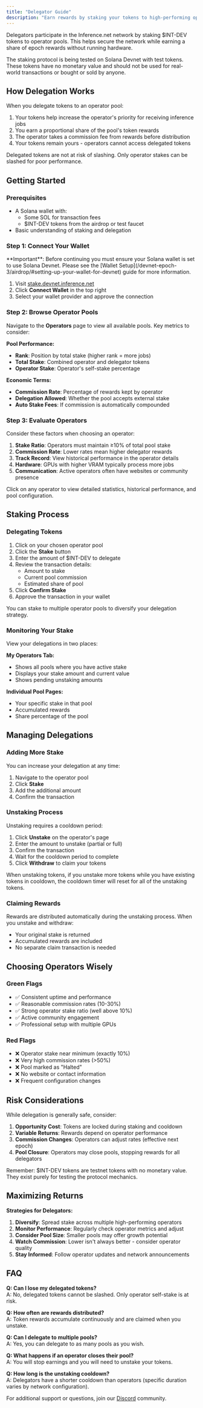 ```yaml
---
title: "Delegator Guide"
description: "Earn rewards by staking your tokens to high-performing operator pools"
---
```


Delegators participate in the Inference.net network by staking $INT-DEV tokens to operator pools. This helps secure the network while earning a share of epoch rewards without running hardware.

<Warning>
  The staking protocol is being tested on Solana Devnet with test tokens. These
  tokens have no monetary value and should not be used for real-world
  transactions or bought or sold by anyone.
</Warning>

## How Delegation Works

When you delegate tokens to an operator pool:

1. Your tokens help increase the operator's priority for receiving inference jobs
2. You earn a proportional share of the pool's token rewards
3. The operator takes a commission fee from rewards before distribution
4. Your tokens remain yours - operators cannot access delegated tokens

<Note>
  Delegated tokens are not at risk of slashing. Only operator stakes can be
  slashed for poor performance.
</Note>

## Getting Started

### Prerequisites

- A Solana wallet with:
  - Some SOL for transaction fees
  - $INT-DEV tokens from the airdrop or test faucet
- Basic understanding of staking and delegation

### Step 1: Connect Your Wallet

<Warning>
  **Important**: Before continuing you must ensure your Solana wallet is set to
  use Solana Devnet. Please see the [Wallet
  Setup](/devnet-epoch-3/airdrop/#setting-up-your-wallet-for-devnet) guide for
  more information.
</Warning>

1. Visit [stake.devnet.inference.net](https://stake.devnet.inference.net)
2. Click **Connect Wallet** in the top right
3. Select your wallet provider and approve the connection

### Step 2: Browse Operator Pools

Navigate to the **Operators** page to view all available pools. Key metrics to consider:

**Pool Performance:**

- **Rank**: Position by total stake (higher rank = more jobs)
- **Total Stake**: Combined operator and delegator tokens
- **Operator Stake**: Operator's self-stake percentage

**Economic Terms:**

- **Commission Rate**: Percentage of rewards kept by operator
- **Delegation Allowed**: Whether the pool accepts external stake
- **Auto Stake Fees**: If commission is automatically compounded

### Step 3: Evaluate Operators

Consider these factors when choosing an operator:

1. **Stake Ratio**: Operators must maintain ≥10% of total pool stake
2. **Commission Rate**: Lower rates mean higher delegator rewards
3. **Track Record**: View historical performance in the operator details
4. **Hardware**: GPUs with higher VRAM typically process more jobs
5. **Communication**: Active operators often have websites or community presence

<Tip>
  Click on any operator to view detailed statistics, historical performance, and
  pool configuration.
</Tip>

## Staking Process

### Delegating Tokens

1. Click on your chosen operator pool
2. Click the **Stake** button
3. Enter the amount of $INT-DEV to delegate
4. Review the transaction details:
   - Amount to stake
   - Current pool commission
   - Estimated share of pool
5. Click **Confirm Stake**
6. Approve the transaction in your wallet

<Info>
  You can stake to multiple operator pools to diversify your delegation
  strategy.
</Info>

### Monitoring Your Stake

View your delegations in two places:

**My Operators Tab:**

- Shows all pools where you have active stake
- Displays your stake amount and current value
- Shows pending unstaking amounts

**Individual Pool Pages:**

- Your specific stake in that pool
- Accumulated rewards
- Share percentage of the pool

## Managing Delegations

### Adding More Stake

You can increase your delegation at any time:

1. Navigate to the operator pool
2. Click **Stake**
3. Add the additional amount
4. Confirm the transaction

### Unstaking Process

Unstaking requires a cooldown period:

1. Click **Unstake** on the operator's page
2. Enter the amount to unstake (partial or full)
3. Confirm the transaction
4. Wait for the cooldown period to complete
5. Click **Withdraw** to claim your tokens

<Warning>
  When unstaking tokens, if you unstake more tokens while you have existing
  tokens in cooldown, the cooldown timer will reset for all of the unstaking
  tokens.
</Warning>

### Claiming Rewards

Rewards are distributed automatically during the unstaking process. When you unstake and withdraw:

- Your original stake is returned
- Accumulated rewards are included
- No separate claim transaction is needed

## Choosing Operators Wisely

### Green Flags

- ✅ Consistent uptime and performance
- ✅ Reasonable commission rates (10-30%)
- ✅ Strong operator stake ratio (well above 10%)
- ✅ Active community engagement
- ✅ Professional setup with multiple GPUs

### Red Flags

- ❌ Operator stake near minimum (exactly 10%)
- ❌ Very high commission rates (>50%)
- ❌ Pool marked as "Halted"
- ❌ No website or contact information
- ❌ Frequent configuration changes

## Risk Considerations

While delegation is generally safe, consider:

1. **Opportunity Cost**: Tokens are locked during staking and cooldown
2. **Variable Returns**: Rewards depend on operator performance
3. **Commission Changes**: Operators can adjust rates (effective next epoch)
4. **Pool Closure**: Operators may close pools, stopping rewards for all delegators

<Note>
  Remember: $INT-DEV tokens are testnet tokens with no monetary value. They
  exist purely for testing the protocol mechanics.
</Note>

## Maximizing Returns

**Strategies for Delegators:**

1. **Diversify**: Spread stake across multiple high-performing operators
2. **Monitor Performance**: Regularly check operator metrics and adjust
3. **Consider Pool Size**: Smaller pools may offer growth potential
4. **Watch Commission**: Lower isn't always better - consider operator quality
5. **Stay Informed**: Follow operator updates and network announcements

## FAQ

**Q: Can I lose my delegated tokens?**<br/>
A: No, delegated tokens cannot be slashed. Only operator self-stake is at risk.

**Q: How often are rewards distributed?**<br/>
A: Token rewards accumulate continuously and are claimed when you unstake.

**Q: Can I delegate to multiple pools?**<br/>
A: Yes, you can delegate to as many pools as you wish.

**Q: What happens if an operator closes their pool?**<br/>
A: You will stop earnings and you will need to unstake your tokens.

**Q: How long is the unstaking cooldown?**<br/>
A: Delegators have a shorter cooldown than operators (specific duration varies by network configuration).

For additional support or questions, join our [Discord](https://discord.gg/kuzco) community.
